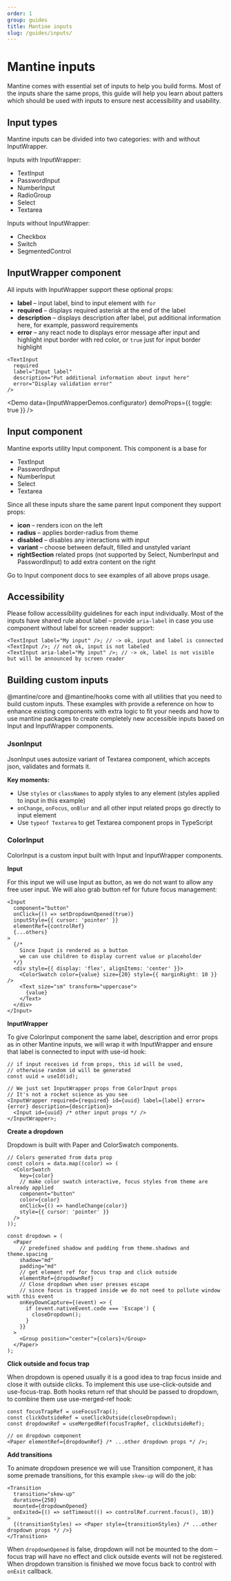```yaml
---
order: 1
group: guides
title: Mantine inputs
slug: /guides/inputs/
---
```



# Mantine inputs

Mantine comes with essential set of inputs to help you build forms.
Most of the inputs share the same props, this guide will help you
learn about patters which should be used with inputs to ensure
nest accessibility and usability.

## Input types

Mantine inputs can be divided into two categories: with and without <GatsbyLink to="/core/input-wrapper/">InputWrapper</GatsbyLink>.

Inputs with <GatsbyLink to="/core/input-wrapper/">InputWrapper</GatsbyLink>:

- <GatsbyLink to="/core/text-input/">TextInput</GatsbyLink>
- <GatsbyLink to="/core/password-input/">PasswordInput</GatsbyLink>
- <GatsbyLink to="/core/number-input/">NumberInput</GatsbyLink>
- <GatsbyLink to="/core/radio-group/">RadioGroup</GatsbyLink>
- <GatsbyLink to="/core/select/">Select</GatsbyLink>
- <GatsbyLink to="/core/textarea/">Textarea</GatsbyLink>

<WrappedInputsDemo />

Inputs without <GatsbyLink to="/core/input-wrapper/">InputWrapper</GatsbyLink>:

- <GatsbyLink to="/core/checkbox/">Checkbox</GatsbyLink>
- <GatsbyLink to="/core/switch/">Switch</GatsbyLink>
- <GatsbyLink to="/core/segmented-control/">SegmentedControl</GatsbyLink>

<RegularInputsDemo />

## InputWrapper component

All inputs with <GatsbyLink to="/core/input-wrapper/">InputWrapper</GatsbyLink>
support these optional props:

- **label** – input label, bind to input element with `for`
- **required** – displays required asterisk at the end of the label
- **description** – displays description after label, put additional information here, for example, password requirements
- **error** – any react node to displays error message after input and highlight input border with red color, or `true` just for input border highlight

```tsx
<TextInput
  required
  label="Input label"
  description="Put additional information about input here"
  error="Display validation error"
/>
```

<Demo data={InputWrapperDemos.configurator} demoProps={{ toggle: true }} />

## Input component

Mantine exports utility <GatsbyLink to="/core/input/">Input</GatsbyLink> component.
This component is a base for

- <GatsbyLink to="/core/text-input/">TextInput</GatsbyLink>
- <GatsbyLink to="/core/password-input/">PasswordInput</GatsbyLink>
- <GatsbyLink to="/core/number-input/">NumberInput</GatsbyLink>
- <GatsbyLink to="/core/select/">Select</GatsbyLink>
- <GatsbyLink to="/core/textarea/">Textarea</GatsbyLink>

Since all these inputs share the same parent <GatsbyLink to="/core/input/">Input</GatsbyLink> component
they support props:

- **icon** – renders icon on the left
- **radius** – applies border-radius from theme
- **disabled** – disables any interactions with input
- **variant** – choose between default, filled and unstyled variant
- **rightSection** related props (not supported by Select, NumberInput and PasswordInput) to add extra content on the right

Go to <GatsbyLink to="/core/input/">Input component docs</GatsbyLink> to see examples of all above props usage.

## Accessibility

Please follow accessibility guidelines for each input individually.
Most of the inputs have shared rule about label –
provide `aria-label` in case you use component without label for screen reader support:

```tsx
<TextInput label="My input" />; // -> ok, input and label is connected
<TextInput />; // not ok, input is not labeled
<TextInput aria-label="My input" />; // -> ok, label is not visible but will be announced by screen reader
```

## Building custom inputs

@mantine/core and @mantine/hooks come with all utilities that you need to build custom inputs.
These examples with provide a reference on how to enhance existing components with extra logic to fit your needs
and how to use mantine packages to create completely new accessible inputs based on <GatsbyLink to="/core/input/">Input</GatsbyLink>
and <GatsbyLink to="/core/input-wrapper/">InputWrapper</GatsbyLink> components.

### JsonInput

JsonInput uses autosize variant of <GatsbyLink to="/core/textarea/">Textarea</GatsbyLink>
component, which accepts json, validates and formats it.

<JsonInputDemo />

**Key moments:**

- Use `styles` or `classNames` to apply styles to any element (styles applied to input in this example)
- `onChange`, `onFocus`, `onBlur` and all other input related props go directly to input element
- Use `typeof Textarea` to get Textarea component props in TypeScript

### ColorInput

ColorInput is a custom input built with <GatsbyLink to="/core/input/">Input</GatsbyLink>
and <GatsbyLink to="/core/input-wrapper/">InputWrapper</GatsbyLink> components.

<ColorInputDemo />

**Input**

For this input we will use <GatsbyLink to="/core/input/">Input</GatsbyLink> as button,
as we do not want to allow any free user input. We will also grab button ref for future focus management:

```tsx
<Input
  component="button"
  onClick={() => setDropdownOpened(true)}
  inputStyle={{ cursor: 'pointer' }}
  elementRef={controlRef}
  {...others}
>
  {/*
    Since Input is rendered as a button
    we can use children to display current value or placeholder
  */}
  <div style={{ display: 'flex', alignItems: 'center' }}>
    <ColorSwatch color={value} size={20} style={{ marginRight: 10 }} />
    <Text size="sm" transform="uppercase">
      {value}
    </Text>
  </div>
</Input>
```

**InputWrapper**

To give ColorInput component the same label, description and error props as in other Mantine inputs,
we will wrap it with <GatsbyLink to="/core/input-wrapper/">InputWrapper</GatsbyLink>
and ensure that label is connected to input with <GatsbyLink to="/hooks/use-id/">use-id</GatsbyLink> hook:

```tsx
// if input receives id from props, this id will be used,
// otherwise random id will be generated
const uuid = useId(id);

// We just set InputWrapper props from ColorInput props
// It's not a rocket science as you see
<InputWrapper required={required} id={uuid} label={label} error={error} description={description}>
  <Input id={uuid} /* other input props */ />
</InputWrapper>;
```

**Create a dropdown**

Dropdown is built with <GatsbyLink to="/core/paper/">Paper</GatsbyLink>
and <GatsbyLink to="/core/color-swatch/">ColorSwatch</GatsbyLink> components.

```tsx
// Colors generated from data prop
const colors = data.map((color) => (
  <ColorSwatch
    key={color}
    // make color swatch interactive, focus styles from theme are already applied
    component="button"
    color={color}
    onClick={() => handleChange(color)}
    style={{ cursor: 'pointer' }}
  />
));

const dropdown = (
  <Paper
    // predefined shadow and padding from theme.shadows and theme.spacing
    shadow="md"
    padding="md"
    // get element ref for focus trap and click outside
    elementRef={dropdownRef}
    // Close dropdown when user presses escape
    // since focus is trapped inside we do not need to pollute window with this event
    onKeyDownCapture={(event) => {
      if (event.nativeEvent.code === 'Escape') {
        closeDropdown();
      }
    }}
  >
    <Group position="center">{colors}</Group>
  </Paper>
);
```

**Click outside and focus trap**

When dropdown is opened usually it is a good idea to trap focus inside
and close it with outside clicks. To implement this use <GatsbyLink to="/hooks/use-click-outside/">use-click-outside</GatsbyLink>
and <GatsbyLink to="/hooks/use-focus-trap/">use-focus-trap</GatsbyLink>.
Both hooks return ref that should be passed to dropdown, to combine them use <GatsbyLink to="/hooks/use-merged-ref/">use-merged-ref</GatsbyLink>
hook:

```tsx
const focusTrapRef = useFocusTrap();
const clickOutsideRef = useClickOutside(closeDropdown);
const dropdownRef = useMergedRef(focusTrapRef, clickOutsideRef);

// on dropdown component
<Paper elementRef={dropdownRef} /* ...other dropdown props */ />;
```

**Add transitions**

To animate dropdown presence we will use <GatsbyLink to="/core/transition/">Transition</GatsbyLink>
component, it has some premade transitions, for this example `skew-up` will do the job:

```tsx
<Transition
  transition="skew-up"
  duration={250}
  mounted={dropdownOpened}
  onExited={() => setTimeout(() => controlRef.current.focus(), 10)}
>
  {(transitionStyles) => <Paper style={transitionStyles} /* ...other dropdown props */ />}
</Transition>
```

When `dropdownOpened` is false, dropdown will not be mounted to the dom
– focus trap will have no effect and click outside events will not be registered.
When dropdown transition is finished we move focus back to control with `onExit` callback.
